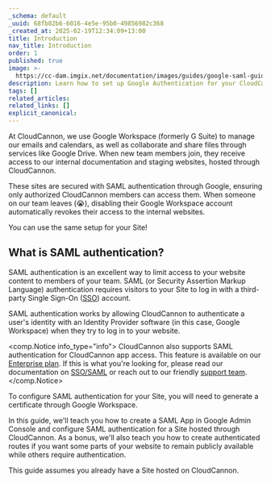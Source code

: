 ```yaml
---
_schema: default
_uuid: 68fb82b6-6016-4e5e-95b0-49856982c368
_created_at: 2025-02-19T12:34:09+13:00
title: Introduction
nav_title: Introduction
order: 1
published: true
image: >-
  https://cc-dam.imgix.net/documentation/images/guides/google-saml-guide/CloudCannon-Documentation-Google-SAML-Guide.png
description: Learn how to set up Google Authentication for your CloudCannon Sites.
tags: []
related_articles:
related_links: []
explicit_canonical:
---
```

At CloudCannon, we use Google Workspace (formerly G Suite) to manage our emails and calendars, as well as collaborate and share files through services like Google Drive. When new team members join, they receive access to our internal documentation and staging websites, hosted through CloudCannon.

These sites are secured with SAML authentication through Google, ensuring only authorized CloudCannon members can access them. When someone on our team leaves (😭), disabling their Google Workspace account automatically revokes their access to the internal websites.

You can use the same setup for your Site!

## What is SAML authentication?

SAML authentication is an excellent way to limit access to your website content to members of your team. SAML (or Security Assertion Markup Language) authentication requires visitors to your Site to log in with a third-party Single Sign-On ([SSO](/documentation/articles/what-is-sso-saml/)) account.

SAML authentication works by allowing CloudCannon to authenticate a user's identity with an Identity Provider software (in this case, Google Workspace) when they try to log in to your website.

<comp.Notice info_type="info">
  CloudCannon also supports SAML authentication for CloudCannon app access. This feature is available on our [Enterprise plan](/pricing/). If this is what you're looking for, please read our documentation on [SSO/SAML](/documentation/articles/what-is-sso-saml/) or reach out to our friendly [support team](/support/).
</comp.Notice>

To configure SAML authentication for your Site, you will need to generate a certificate through Google Workspace.

In this guide, we'll teach you how to create a SAML App in Google Admin Console and configure SAML authentication for a Site hosted through CloudCannon. As a bonus, we'll also teach you how to create authenticated routes if you want some parts of your website to remain publicly available while others require authentication.

This guide assumes you already have a Site hosted on CloudCannon.